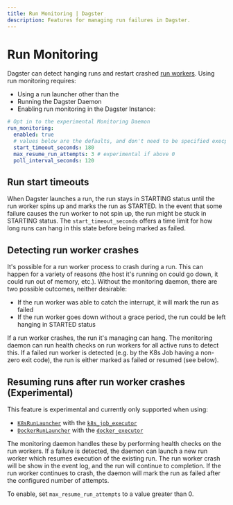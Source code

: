```yaml
---
title: Run Monitoring | Dagster
description: Features for managing run failures in Dagster.
---
```


# Run Monitoring

Dagster can detect hanging runs and restart crashed [run workers](/deployment/overview#job-execution-flow). Using run monitoring requires:

- Using a run launcher other than the <PyObject object="DefaultRunLauncher" />
- Running the Dagster Daemon
- Enabling run monitoring in the Dagster Instance:

```yaml file=/deploying/dagster_instance/dagster.yaml startafter=start_run_monitoring endbefore=end_run_monitoring
# Opt in to the experimental Monitoring Daemon
run_monitoring:
  enabled: true
  # values below are the defaults, and don't need to be specified execpt to override them
  start_timeout_seconds: 180
  max_resume_run_attempts: 3 # experimental if above 0
  poll_interval_seconds: 120
```

## Run start timeouts

When Dagster launches a run, the run stays in STARTING status until the run worker spins up and marks the run as STARTED. In the event that some failure causes the run worker to not spin up, the run might be stuck in STARTING status. The `start_timeout_seconds` offers a time limit for how long runs can hang in this state before being marked as failed.

## Detecting run worker crashes

It's possible for a run worker process to crash during a run. This can happen for a variety of reasons (the host it's running on could go down, it could run out of memory, etc.). Without the monitoring daemon, there are two possible outcomes, neither desirable:

- If the run worker was able to catch the interrupt, it will mark the run as failed
- If the run worker goes down without a grace period, the run could be left hanging in STARTED status

If a run worker crashes, the run it's managing can hang. The monitoring daemon can run health checks on run workers for all active runs to detect this. If a failed run worker is detected (e.g. by the K8s Job having a non-zero exit code), the run is either marked as failed or resumed (see below).

## Resuming runs after run worker crashes (Experimental)

This feature is experimental and currently only supported when using:

- [`K8sRunLauncher`](/\_apidocs/libraries/dagster-k8s#dagster_k8s.K8sRunLauncher) with the [`k8s_job_executor`](https://docs.dagster.io/\_apidocs/libraries/dagster-k8s#dagster_k8s.k8s_job_executor)
- [`DockerRunLauncher`](/\_apidocs/libraries/dagster-docker#dagster_docker.DockerRunLauncher) with the [`docker_executor`](https://docs.dagster.io/\_apidocs/libraries/dagster-docker#dagster_docker.docker_executor)

The monitoring daemon handles these by performing health checks on the run workers. If a failure is detected, the daemon can launch a new run worker which resumes execution of the existing run. The run worker crash will be show in the event log, and the run will continue to completion. If the run worker continues to crash, the daemon will mark the run as failed after the configured number of attempts.

To enable, set `max_resume_run_attempts` to a value greater than 0.
